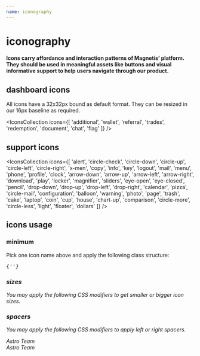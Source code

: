```yaml
---
name: iconography
---
```



# iconography

#### Icons carry affordance and interaction patterns of Magnetis’ platform. They should be used in meaningful assets like buttons and visual informative support to help users navigate through our product.

## dashboard icons

All icons have a 32x32px bound as default format. They can be resized in our 16px baseline as required.

<IconsCollection
  icons={[
    'additional',
    'wallet',
    'referral',
    'trades',
    'redemption',
    'document',
    'chat',
    'flag'
  ]}
/>

## support icons

<IconsCollection
  icons={[
    'alert',
    'circle-check',
    'circle-down',
    'circle-up',
    'circle-left',
    'circle-right',
    'x-men',
    'copy',
    'info',
    'key',
    'logout',
    'mail',
    'menu',
    'phone',
    'profile',
    'clock',
    'arrow-down',
    'arrow-up',
    'arrow-left',
    'arrow-right',
    'download',
    'play',
    'locker',
    'magnifier',
    'sliders',
    'eye-open',
    'eye-closed',
    'pencil',
    'drop-down',
    'drop-up',
    'drop-left',
    'drop-right',
    'calendar',
    'pizza',
    'circle-mail',
    'configuration',
    'balloon',
    'warning',
    'photo',
    'page',
    'trash',
    'cake',
    'laptop',
    'coin',
    'cup',
    'house',
    'chart-up',
    'comparison',
    'circle-more',
    'circle-less',
    'light',
    'floater',
    'dollars'
  ]}
/>

## icons usage

### minimum

Pick one icon name above and apply the following class structure:

<div className='code-snippet'>
  <pre>{'<i className="a-icon a-icon__icon-name" />'}</pre>
</div>

### sizes

You may apply the following CSS modifiers to get smaller or bigger icon sizes.

<Playground>
  <i className='a-icon a-icon__cake a-icon--size-small' />
  <i className='a-icon a-icon__cake a-icon--size-medium' />
  <i className='a-icon a-icon__cake a-icon--size-large' />
</Playground>

### spacers

You may apply the following CSS modifiers to apply left or right spacers.

<Playground>
  <div>
    <i className='a-icon a-icon__profile a-icon--space-right' />
    <span className='a-text--medium'>Astro Team</span>
  </div>
  <div>
    <span className='a-text--medium'>Astro Team</span>
    <i className='a-icon a-icon__profile a-icon--space-left' />
  </div>
</Playground>
